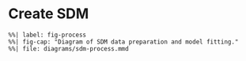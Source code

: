 # Create SDM

```mermaid
%%| label: fig-process
%%| fig-cap: "Diagram of SDM data preparation and model fitting."
%%| file: diagrams/sdm-process.mmd
```
